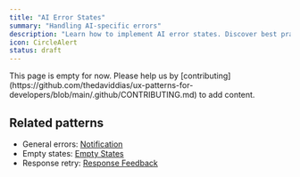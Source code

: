 ```yaml
---
title: "AI Error States"
summary: "Handling AI-specific errors"
description: "Learn how to implement AI error states. Discover best practices for rate limits, model errors, and graceful degradation."
icon: CircleAlert
status: draft
---
```


<Callout type="warning">
  This page is empty for now. Please help us by
  [contributing](https://github.com/thedaviddias/ux-patterns-for-developers/blob/main/.github/CONTRIBUTING.md)
  to add content.
</Callout>

## Related patterns

- General errors: [Notification](/patterns/user-feedback/notification)
- Empty states: [Empty States](/patterns/user-feedback/empty-states)
- Response retry: [Response Feedback](/patterns/ai-intelligence/response-feedback)

